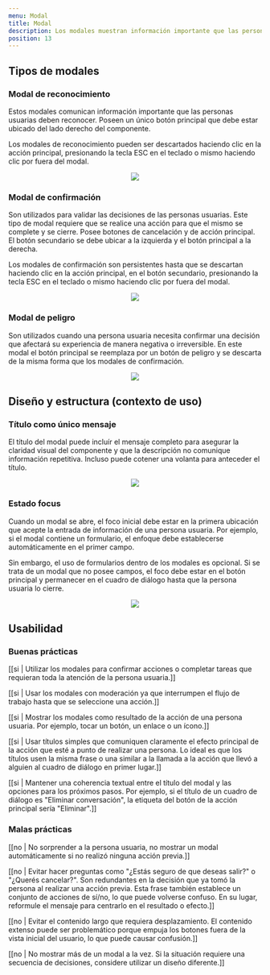 ```yaml
---
menu: Modal
title: Modal
description: Los modales muestran información importante que las personas usuarias deben reconocer. Aparecen en forma de ventana sobre la interfaz y bloquean el flujo de trabajo hasta que se selecciona una acción.
position: 13
---
```


## Tipos de modales

### Modal de reconocimiento

Estos modales comunican información importante que las personas usuarias deben reconocer. Poseen un único botón principal que debe estar ubicado del lado derecho del componente.

Los modales de reconocimiento pueden ser descartados haciendo clic en la acción principal, presionando la tecla ESC en el teclado o mismo haciendo clic por fuera del modal.

<div align="center" class="mt-5">
  <img src="/componentes/modals/modal-1.png" />
</div>

### Modal de confirmación

Son utilizados para validar las decisiones de las personas usuarias. Este tipo de modal requiere que se realice una acción para que el mismo se complete y se cierre. Posee botones de cancelación y de acción principal. El botón secundario se debe ubicar a la izquierda y el botón principal a la derecha.

Los modales de confirmación son persistentes hasta que se descartan haciendo clic en la acción principal, en el botón secundario, presionando la tecla ESC en el teclado o mismo haciendo clic por fuera del modal.

<div align="center" class="mt-5">
  <img src="/componentes/modals/modal-2.png" />
</div>

### Modal de peligro

Son utilizados cuando una persona usuaria necesita confirmar una decisión que afectará su experiencia de manera negativa o irreversible. En este modal el botón principal se reemplaza por un botón de peligro y se descarta de la misma forma que los modales de confirmación.

<div align="center" class="mt-5">
  <img src="/componentes/modals/modal-3.png" />
</div>

## Diseño y estructura (contexto de uso)

### Título como único mensaje

El título del modal puede incluír el mensaje completo para asegurar la claridad visual del componente y que la descripción no comunique información repetitiva. Incluso puede cotener una volanta para anteceder el título.

<div align="center" class="mt-5">
  <img src="/componentes/modals/modal-4.png" />
</div>

### Estado focus

Cuando un modal se abre, el foco inicial debe estar en la primera ubicación que acepte la entrada de información de una persona usuaria. Por ejemplo, si el modal contiene un formulario, el enfoque debe establecerse automáticamente en el primer campo.

Sin embargo, el uso de formularios dentro de los modales es opcional. Si se trata de un modal que no posee campos, el foco debe estar en el botón principal y permanecer en el cuadro de diálogo hasta que la persona usuaria lo cierre.

<div align="center" class="mt-5">
  <img src="/componentes/modals/modal-5.png" />
</div>

## Usabilidad

### Buenas prácticas

[[si | Utilizar los modales para confirmar acciones o completar tareas que requieran toda la atención de la persona usuaria.]]

[[si | Usar los modales con moderación ya que interrumpen el flujo de trabajo hasta que se seleccione una acción.]]

[[si | Mostrar los modales como resultado de la acción de una persona usuaria. Por ejemplo, tocar un botón, un enlace o un ícono.]]

[[si | Usar títulos simples que comuniquen claramente el efecto principal de la acción que esté a punto de realizar una persona. Lo ideal es que los títulos usen la misma frase o una similar a la llamada a la acción que llevó a alguien al cuadro de diálogo en primer lugar.]]

[[si | Mantener una coherencia textual entre el título del modal y las opciones para los próximos pasos. Por ejemplo, si el título de un cuadro de diálogo es "Eliminar conversación", la etiqueta del botón de la acción principal sería "Eliminar".]]

### Malas prácticas

[[no | No sorprender a la persona usuaria, no mostrar un modal automáticamente si no realizó ninguna acción previa.]]

[[no | Evitar hacer preguntas como "¿Estás seguro de que deseas salir?" o "¿Querés cancelar?". Son redundantes en la decisión que ya tomó la persona al realizar una acción previa. Esta frase también establece un conjunto de acciones de sí/no, lo que puede volverse confuso. En su lugar, reformule el mensaje para centrarlo en el resultado o efecto.]]

[[no | Evitar el contenido largo que requiera desplazamiento. El contenido extenso puede ser problemático porque empuja los botones fuera de la vista inicial del usuario, lo que puede causar confusión.]]

[[no | No mostrar más de un modal a la vez. Si la situación requiere una secuencia de decisiones, considere utilizar un diseño diferente.]]
